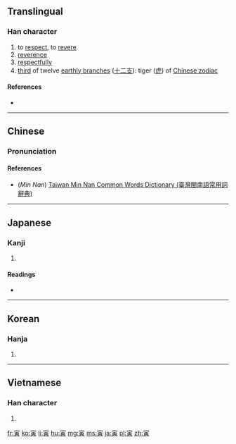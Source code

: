 ==Translingual==

===Han character===
{{Han char|rn=40|rad=宀|as=08|sn=11|four=3080<sub>6</sub>|canj=十一中金 (JMLC)|ids=⿱[[宀]]⿳[[一]][[由]][[八]]}}

# to [[respect]], to [[revere]]
# [[reverence]]
# [[respectfully]]
# [[third]] of twelve [[earthly branch]]es ([[十二支]]): tiger ([[虎]]) of [[W:Chinese zodiac|Chinese zodiac]]

====References====
* {{Han ref|kx=0288.050|dkj=07204|dj=0570.010|hdz=20936.160|uh=5BC5|ud=23493|bh=B147|bd=45383}}

----

==Chinese==
{{zh-forms}}

===Pronunciation===
{{zh-pron
|m=yín
|c=jan4
|h=
|mn=în
|w=
|mc=y
|oc=y
|ma=|ma2=
|cat=n,v,adv
}}

====References====
*(''Min Nan'') [http://twblg.dict.edu.tw/holodict_new/result_detail.jsp?n_no=7161&curpage=1&sample=%E5%AF%85&radiobutton=1&querytarget=1&limit=20&pagenum=1&rowcount=1 Taiwan Min Nan Common Words Dictionary (臺灣閩南語常用詞辭典)]

----

==Japanese==

===Kanji===
{{ja-kanji|grade=|rs=宀08}}

# {{defn|lang=ja|sort=宀08}}

====Readings====
* {{ja-readings|on=[[いん]] (in)|kun=[[とら]] (tora)}}

----

==Korean==

===Hanja===
{{ko-hanja|hangeul=[[인]], [[이]]|rv=in, i|mr=in, i}}

# {{defn|lang=ko|sort=宀08}}

----

==Vietnamese==

===Han character===
{{vi-hantu|dần|rs=宀03}}

# {{defn|lang=vi|sort=宀03}}

[[fr:寅]]
[[ko:寅]]
[[li:寅]]
[[hu:寅]]
[[mg:寅]]
[[ms:寅]]
[[ja:寅]]
[[pl:寅]]
[[zh:寅]]